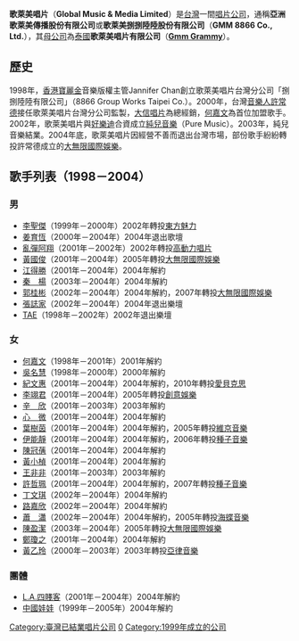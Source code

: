 {{Infobox_Company
  | company_name   = 歌萊美捌捌陸陸股份有限公司<br /><small>Global Music & Media Limited</small>
  | company_logo   = 
  | company_type   = 演藝娛樂公司
  | company_slogan =
  | foundation     = 1999年
  | location       = {{TWN}}[[台北|台北]]
  | key_people     = [[許常德|許常德]]、[[黃民輝|黃民輝]]
  | sales          = 
  | profit         = 
  | asset          =
  | market_value   =
  | parent         = {{THA}} [[Gmm_Grammy|Gmm Grammy]]
  | subsid         = 
  | num_employees  = 
  | industry       = 音樂唱片製作，音樂唱片發行，音樂版權管理，藝人管理
  | products       = 音樂唱片
  | revenue        =
  | homepage       = 
}}

'''歌萊美唱片'''（'''Global Music & Media Limited'''）是[[台灣|台灣]]一間[[唱片公司|唱片公司]]，通稱'''亞洲歌萊美傳播股份有限公司'''或'''歌萊美捌捌陸陸股份有限公司'''（'''GMM 8866 Co., Ltd.'''），其[[母公司|母公司]]為[[泰國|泰國]]'''歌萊美唱片有限公司'''（'''[[Gmm_Grammy|Gmm Grammy]]'''）。

==歷史==
1998年，[[香港寶麗金|香港寶麗金]]音樂版權主管Jannifer Chan創立歌萊美唱片台灣分公司「捌捌陸陸有限公司」（8866 Group Works Taipei Co.）。2000年，台灣[[音樂人|音樂人]][[許常德|許常德]]接任歌萊美唱片台灣分公司監製，[[大信唱片|大信唱片]]為總經銷，[[何嘉文|何嘉文]]為首位加盟歌手。2002年，歌萊美唱片與[[好樂迪|好樂迪]]合資成立[[純兒音樂|純兒音樂]]（Pure Music）。2003年，純兒音樂結業。2004年底，歌萊美唱片因經營不善而退出台灣市場，部份歌手紛紛轉投許常德成立的[[大無限國際娛樂|大無限國際娛樂]]。

==歌手列表（1998－2004）==

===男===
*[[李聖傑|李聖傑]]（1999年－2000年）2002年轉投[[東方魅力|東方魅力]]
*[[姜育恆|姜育恆]]（2000年－2004年）2004年退出歌壇
*[[亂彈阿翔|亂彈阿翔]]（2001年－2002年）2002年轉投[[高動力唱片|高動力唱片]]
*[[黃國俊|黃國俊]]（2001年－2004年）2005年轉投[[大無限國際娛樂|大無限國際娛樂]]
*[[江得勝|江得勝]]（2001年－2004年）2004年解約
*[[秦楊|秦　楊]]（2003年－2004年）2004年解約
*[[郭桂彬|郭桂彬]]（2002年－2004年）2004年解約，2007年轉投[[大無限國際娛樂|大無限國際娛樂]]
*[[張誌家|張誌家]]（2002年－2004年）2004年退出樂壇
*[[TAE|TAE]]（1998年－2002年）2002年退出樂壇

===女===
*[[何嘉文|何嘉文]]（1998年－2001年）2001年解約
*[[吳名慧|吳名慧]]（1998年－2000年）2000年解約
*[[紀文惠|紀文惠]]（2001年－2004年）2004年解約，2010年轉投[[愛貝克思_(台灣)|愛貝克思]]
*[[李翊君|李翊君]]（2001年－2004年）2005年轉投[[創意娛樂|創意娛樂]]
*[[辛欣|辛　欣]]（2001年－2003年）2003年解約
*[[心微|心　微]]（2001年－2004年）2004年解約
*[[葉樹茵|葉樹茵]]（2001年－2004年）2004年解約，2005年轉投[[維京音樂|維京音樂]]
*[[伊能靜|伊能靜]]（2001年－2004年）2004年解約，2006年轉投[[種子音樂|種子音樂]]
*[[陳冠蒨|陳冠蒨]]（2001年－2004年）2004年解約
*[[黃小楨|黃小楨]]（2001年－2004年）2004年解約
*[[王非非|王非非]]（2001年－2003年）2003年解約
*[[許哲珮|許哲珮]]（2001年－2004年）2004年解約，2007年轉投[[種子音樂|種子音樂]]
*[[丁文琪|丁文琪]]（2002年－2004年）2004年解約
*[[路嘉欣|路嘉欣]]（2002年－2004年）2004年解約
*[[蕭瀟|蕭　瀟]]（2002年－2004年）2004年解約，2005年轉投[[海蝶音樂|海蝶音樂]]
*[[陳盈潔|陳盈潔]]（2003年－2004年）2005年轉投[[大無限國際娛樂|大無限國際娛樂]]
*[[鄭瓊之|鄭瓊之]]（2001年－2004年）2004年解約
*[[黃乙玲|黃乙玲]]（2000年－2003年）2003年轉投[[阿爾發音樂|亞律音樂]]

===團體===
*[[L.A.四賤客|L.A.四賤客]]（2001年－2004年）2004年解約
*[[中國娃娃_(組合)|中國娃娃]]（1999年－2005年）2004年解約
{{台灣唱片公司}}
[[Category:臺灣已結業唱片公司|Category:臺灣已結業唱片公司]]
[[Category:中華民國證券櫃檯買賣中心上櫃公司|0]]
[[Category:1999年成立的公司|Category:1999年成立的公司]]